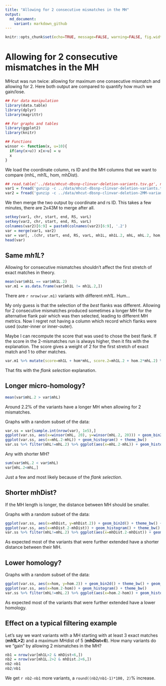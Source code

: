 ```yaml
---
title: "Allowing for 2 consecutive mismatches in the MH"
output:
  md_document:
    variant: markdown_github
---
```


```r
knitr::opts_chunk$set(echo=TRUE, message=FALSE, warning=FALSE, fig.width=10, tidy=TRUE)
```

# Allowing for 2 consecutive mismatches in the MH

MHcut was run twice: allowing for maximum one consecutive mismatch and allowing for 2.
Here both output are compared to quantify how much we gain/lose.

```r
## For data manipulation
library(data.table)
library(dplyr)
library(magrittr)

## For graphs and tables
library(ggplot2)
library(knitr)

## Functions
winsor <- function(x, u=10){
  if(any(x>u)) x[x>u] = u
  x
}
```

We load the coordinate column, rs ID and the MH columns that we want to compare (mhL, mh1L, hom, mhDist).

```r
## read.table('../data/mhcut-dbsnp-clinvar-deletion-variants.tsv.gz', nrows=1)
var1 = fread('gunzip -c ../data/mhcut-dbsnp-clinvar-deletion-variants.tsv.gz', select=c(1:4,20:23,25))
var2 = fread('gunzip -c ../data/mhcut-dbsnp-clinvar-deletion-2MM-variants.tsv.gz', select=c(1:4,20:23,25))
```

We then merge the two output by coordinate and rs ID. 
This takes a few minutes, there are 2x43M to merge after all.

```r
setkey(var1, chr, start, end, RS, varL)
setkey(var2, chr, start, end, RS, varL)
colnames(var2)[6:9] = paste0(colnames(var2)[6:9], '.2')
var = merge(var1, var2)
var = var[, .(chr, start, end, RS, varL, mh1L, mh1L.2, mhL, mhL.2, hom, hom.2, mhDist, mhDist.2)]
head(var)
```

## Same *mh1L*?

Allowing for consecutive mismatches shouldn't affect the first stretch of exact matches in theory.

```r
mean(var$mh1L == var$mh1L.2)
var.m1 = as.data.frame(var[mh1L != mh1L.2,])
```

There are `r nrow(var.m1)` variants with different *mh1L*. Hum...

My only guess is that the selection of the *best* flanks was different.
Allowing for 2 consecutive mismatches produced sometimes a longer MH for the alternative flank pair which was then selected, leading to different MH metrics.
Now I regret not having a column which record which flanks were used (outer-inner or inner-outer).

Maybe I can recompute the score that was used to chose the best flank.
If the score in the 2-mismatches run is always higher, then it fits with the explanation.
The score gives a weight of 2 for the first stretch of exact match and 1 to other matches.

```r
var.m1 %>% mutate(score=mh1L + hom*mhL, score.2=mh1L.2 + hom.2*mhL.2) %>% ggplot(aes(x=score, y=score.2)) + geom_point(alpha=.4) + theme_bw() + geom_abline()
```

That fits with the *flank selection* explanation.


## Longer micro-homology?

```r
mean(var$mhL.2 > var$mhL)
```

Around 2.2% of the variants have a longer MH when allowing for 2 mismatches.

Graphs with a random subset of the data:

```r
var.ss = var[sample.int(nrow(var), 1e5),]
ggplot(var.ss, aes(x=winsor(mhL, 20), y=winsor(mhL.2, 20))) + geom_bin2d(binwidth=c(1,1)) + theme_bw()
ggplot(var.ss, aes(x=mhL.2-mhL)) + geom_histogram() + theme_bw()
var.ss %>% filter(mhL!=mhL.2) %>% ggplot(aes(x=mhL.2-mhL)) + geom_histogram() + theme_bw() + ggtitle('Variants with same mhL removed')
```

Any with shorter MH?

```r
sum(var$mhL.2 < var$mhL)
var[mhL.2<mhL,]
```

Just a few and most likely because of the *flank selection*.

## Shorter mhDist?

If the MH length is longer, the distance between MH should be smaller.

Graphs with a random subset of the data:

```r
ggplot(var.ss, aes(x=mhDist, y=mhDist.2)) + geom_bin2d() + theme_bw() + geom_abline()
ggplot(var.ss, aes(x=mhDist.2-mhDist)) + geom_histogram() + theme_bw()
var.ss %>% filter(mhL!=mhL.2) %>% ggplot(aes(x=mhDist.2-mhDist)) + geom_histogram() + theme_bw() + ggtitle('Variants with same mhL removed')
```

As expected most of the variants that were further extended have a shorter distance between their MH.


## Lower homology?

Graphs with a random subset of the data:

```r
ggplot(var.ss, aes(x=hom, y=hom.2)) + geom_bin2d() + theme_bw() + geom_abline()
ggplot(var.ss, aes(x=hom.2-hom)) + geom_histogram() + theme_bw()
var.ss %>% filter(mhL!=mhL.2) %>% ggplot(aes(x=hom.2-hom)) + geom_histogram() + theme_bw() + ggtitle('Variants with same mhL removed')
```

As expected most of the variants that were further extended have a lower homology.


## Effect on a typical filtering example

Let's say we want variants with a MH starting with at least 3 exact matches (**mh1L>2**) and a maximum MHdist of 5 (**mhDist<6**).
How many variants do we "gain" by allowing 2 mismatches in the MH?

```r
nb1 = nrow(var[mh1L>2 & mhDist<6,])
nb2 = nrow(var[mh1L.2>2 & mhDist.2<6,])
nb2-nb1
nb2/nb1
```

We get `r nb2-nb1` more variants, a `round((nb2/nb1-1)*100, 2)`% increase.
